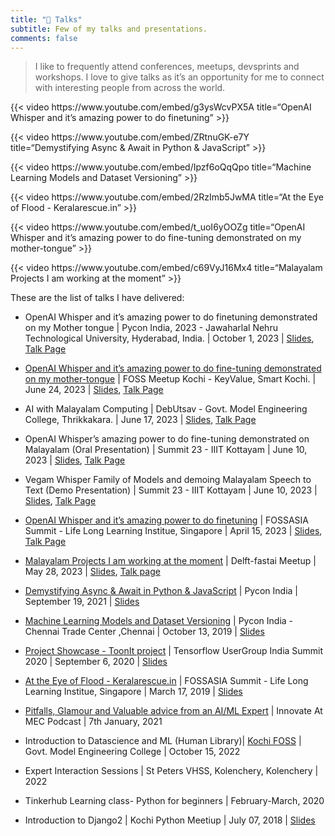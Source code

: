 ---
title: "🎤 Talks"
subtitle: Few of my talks and presentations.
comments: false
---


> I like to frequently attend conferences, meetups, devsprints and workshops. I love to give talks as it's an opportunity for me to connect with interesting people from across the world.

::: {layout-ncol=2}
{{< video https://www.youtube.com/embed/g3ysWcvPX5A
    title="OpenAI Whisper and it's amazing power to do finetuning"
>}}

{{< video https://www.youtube.com/embed/ZRtnuGK-e7Y
    title="Demystifying Async & Await in Python & JavaScript"
>}}

{{< video https://www.youtube.com/embed/Ipzf6oQqQpo
    title="Machine Learning Models and Dataset Versioning"
>}}

{{< video https://www.youtube.com/embed/2RzImb5JwMA
    title="At the Eye of Flood - Keralarescue.in"
>}}

{{< video https://www.youtube.com/embed/t_uoI6yOOZg
    title="OpenAI Whisper and it's amazing power to do fine-tuning demonstrated on my mother-tongue"
>}}

{{< video https://www.youtube.com/embed/c69VyJ16Mx4
    title="Malayalam Projects I am working at the moment"
>}}
:::

These are the list of talks I have delivered:

- OpenAI Whisper and it's amazing power to do finetuning demonstrated on my Mother tongue | Pycon India, 2023 - Jawaharlal Nehru Technological University, Hyderabad, India. | October 1, 2023 | [Slides](./talks/pyconindia-2023/pyconind.qmd), [Talk Page](./posts/2023/fossunited/kochi.qmd)
- [OpenAI Whisper and it's amazing power to do fine-tuning demonstrated on my mother-tongue](https://youtu.be/t_uoI6yOOZg) | FOSS Meetup Kochi - KeyValue, Smart Kochi. | June 24, 2023 | [Slides](./talks/foss-united/kochi.qmd),  [Talk Page](./posts/2023/pycon_india2023_talk/index.qmd) 

- AI with Malayalam Computing | DebUtsav - Govt. Model Engineering College, Thrikkakara. | June 17, 2023 | [Slides](./talks/mec/debutsav.qmd),  [Talk Page](./posts/2023/debutsav_talk/index.qmd) 

- OpenAI Whisper’s amazing power to do fine-tuning demonstrated on Malayalam (Oral Presentation) | Summit 23 - IIIT Kottayam | June 10, 2023 | [Slides](./talks/iiit-kottayam-summit/index.qmd),  [Talk Page](./posts/2023/summit23_iiit/oral.qmd) 

- Vegam Whisper Family of Models and demoing Malayalam Speech to Text (Demo Presentation) | Summit 23 - IIIT Kottayam | June 10, 2023 | [Slides](./talks/iiit-kottayam-summit/demo.qmd), [Talk Page](./posts/2023/summit23_iiit/demo.md) 

- [OpenAI Whisper and it's amazing power to do finetuning](https://youtu.be/g3ysWcvPX5A?si=kRlR6fcuo15IEh5u) | FOSSASIA Summit - Life Long Learning Institue, Singapore | April 15, 2023 | [Slides](./talks/fossasia2023.qmd), [Talk Page](./posts/2023/fossasia2023talk/index.qmd) 

- [Malayalam Projects I am working at the moment](https://youtu.be/c69VyJ16Mx4) | Delft-fastai Meetup | May 28, 2023 | [Slides](./talks/delft-fastai/index.qmd), [Talk page](./posts/2023/delft-fastai-talk/index.qmd) 

- [Demystifying Async & Await in Python & JavaScript](https://youtu.be/ZRtnuGK-e7Y) | Pycon India | September 19, 2021 | [Slides](https://speakerdeck.com/kurianbenoy/demysitfying-async-and-await-in-python-and-javascript)

- [Machine Learning Models and Dataset Versioning](https://www.youtube.com/watch?v=Ipzf6oQqQpo) | Pycon India - Chennai Trade Center ,Chennai | October 13, 2019 | [Slides](https://speakerdeck.com/kurianbenoy/ml-models-and-dataset-versioning)

- [Project Showcase - ToonIt project](https://youtu.be/qi1cVGTa3sg?t=9641) | Tensorflow UserGroup India Summit 2020 | September 6, 2020 | [Slides](https://speakerdeck.com/kurianbenoy/tensorflow-user-groups-tfug-india-summit)

- [At the Eye of Flood - Keralarescue.in](https://www.youtube.com/watch?v=2RzImb5JwMA) | FOSSASIA Summit - Life Long Learning Institue, Singapore | March 17, 2019 | [Slides](https://speakerdeck.com/kurianbenoy/at-the-eye-of-flood-keralarescue-dot-in)

- [Pitfalls, Glamour and Valuable advice from an AI/ML Expert](https://podcasts.google.com/?feed=aHR0cHM6Ly9hbmNob3IuZm0vcy80NmRkNzdhMC9wb2RjYXN0L3Jzcw&ep=14) | Innovate At MEC Podcast | 7th January, 2021

- Introduction to Datascience and ML (Human Library)| [Kochi FOSS](https://indiafoss.net/Kochi/2022) | Govt. Model Engineering College | October 15, 2022

- Expert Interaction Sessions | St Peters VHSS, Kolenchery, Kolenchery | 2022

- Tinkerhub Learning class- Python for beginners | February-March, 2020

- Introduction to Django2 | Kochi Python Meetiup | July 07, 2018 | [Slides](https://speakerdeck.com/kurianbenoy/the-hitchikers-guide-to-django2)

<!-- | # | Topic | Venue | Event | Date | Slides | Links |
| :-- |:---- |:----| :---- | :---- | :--- | :---|
|1. | Demystifying Async & Await in Python & JavaScript | Online using Hoppin | Pycon India | September 19, 2021 | [Slide Link](https://speakerdeck.com/kurianbenoy/demysitfying-async-and-await-in-python-and-javascript)| [Talk Video](https://youtu.be/ZRtnuGK-e7Y) |
|2. | Machine Learning Models and Dataset Versioning | Chennai Trade Center ,Chennai, India | Pycon India | October 13, 2019 | [Slide Link](https://speakerdeck.com/kurianbenoy/ml-models-and-dataset-versioning)| [Talk Video](https://www.youtube.com/watch?v=Ipzf6oQqQpo) |
|3. | At the Eye of Flood - Keralarescue.in | Life Long Learning Institue, Singapore  | FOSSASIA Summit  | March 17, 2019 |  [Slide Link](https://speakerdeck.com/kurianbenoy/at-the-eye-of-flood-keralarescue-dot-in)  | [Talk Video](https://www.youtube.com/watch?v=2RzImb5JwMA) |
|4. | Project Showcase - ToonIt project | Online | Tensorflow UserGroup India Summit 2020| September 6, 2020 |  [Slide Link](https://speakerdeck.com/kurianbenoy/tensorflow-user-groups-tfug-india-summit) | [Talk Video](https://youtu.be/qi1cVGTa3sg?t=9618) |
|5. | Tinkerhub Learning class- Python for beginners | Online | Learn From Home Program |  February-March, 2020 | N/A |[Talk Video](https://www.youtube.com/watch?v=2RzImb5JwMA) |
|6. | Introduction to Django2 | Kochi |  Kochi Python Meetiup | July 07, 2018 | [Slides](https://speakerdeck.com/kurianbenoy/the-hitchikers-guide-to-django2) | N/A |
|7. | Pitfalls, Glamour and Valuable advice from an AI/ML Expert | Online |  Innovate At MEC Podcast | 7th January, 2021 | N/A |  [Podcast Link](https://podcasts.google.com/?feed=aHR0cHM6Ly9hbmNob3IuZm0vcy80NmRkNzdhMC9wb2RjYXN0L3Jzcw&ep=14) |
|8. | Human Library - Introduction to Datascience and ML | Govt. Model Engineering College | Kochi Foss | October 15, 2022 | N/A | [link](https://indiafoss.net/Kochi/2022) | -->
